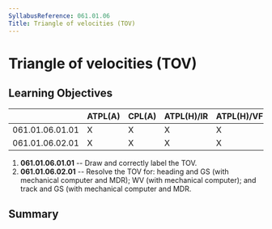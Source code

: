 ```yaml
---
SyllabusReference: 061.01.06
Title: Triangle of velocities (TOV)
---
```


# Triangle of velocities (TOV)

## Learning Objectives

|                 | ATPL(A) | CPL(A) | ATPL(H)/IR | ATPL(H)/VFR | CPL(H) | IR  | CBIR(A) |
| --------------- | ------- | ------ | ---------- | ----------- | ------ | --- | ------- |
| 061.01.06.01.01 | X       | X      | X          | X           | X      |     |         |
| 061.01.06.02.01 | X       | X      | X          | X           | X      |     |         |

1.  **061.01.06.01.01** -- Draw and correctly label the TOV.
2.  **061.01.06.02.01** -- Resolve the TOV for: heading and GS (with mechanical
    computer and MDR); WV (with mechanical computer); and track and GS (with
    mechanical computer and MDR.

## Summary
